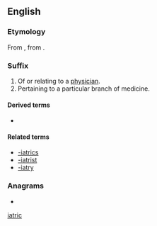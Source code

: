 {{also|iatric}}
==English==

===Etymology===
From {{bor|en|grc|ἰᾱτρικός|t=medical}}, from {{suffix|grc|ἰατρός|t1=doctor|ικός|t2=[[-ic]]|nocat=1}}.

===Suffix===
{{en-suffix}}

# Of or relating to a [[physician]].
# Pertaining to a particular branch of medicine.

====Derived terms====
{{suffixsee|en}}
* {{l|en|-iatrician}}

====Related terms====
* [[-iatrics]]
* [[-iatrist]]
* [[-iatry]]

===Anagrams===
* {{anagrams|en|a=aciirt|Tricia}}

[[Category:English words suffixed with -ic|iatric]]